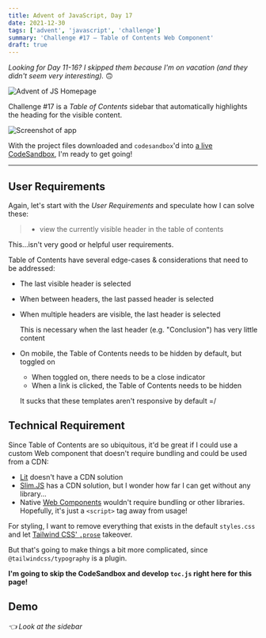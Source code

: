 ```yaml
---
title: Advent of JavaScript, Day 17
date: 2021-12-30
tags: ['advent', 'javascript', 'challenge']
summary: 'Challenge #17 – Table of Contents Web Component'
draft: true
---
```



<style>{`
  details {
    display: none;
  }
`}</style>

_Looking for Day 11-16? I skipped them because I'm on vacation (and they didn't seem very interesting)._ 🙃

![Advent of JS Homepage](/static/images/advent-of-js.png)

Challenge #17 is a _Table of Contents_ sidebar that automatically highlights the heading for the visible content.

![Screenshot of app](https://coachtestprep.s3.amazonaws.com/direct-uploads/user-117025/a6a5e9dd-33cf-4000-a18b-8f939f549bb5/CleanShot%202021-12-17%20at%2008.06.14.png)

With the project files downloaded and `codesandbox`'d into [a live CodeSandbox](https://codesandbox.io/s/advent-of-javascript-day-17-w899s), I'm ready to get going!

---

## User Requirements

Again, let's start with the _User Requirements_ and speculate how I can solve these:

> - view the currently visible header in the table of contents

This...isn't very good or helpful user requirements.

Table of Contents have several edge-cases & considerations that need to be addressed:

- The last visible header is selected
- When between headers, the last passed header is selected
- When multiple headers are visible, the last header is selected

  This is necessary when the last header (e.g. "Conclusion") has very little content

- On mobile, the Table of Contents needs to be hidden by default, but toggled on

  - When toggled on, there needs to be a close indicator
  - When a link is clicked, the Table of Contents needs to be hidden

  It sucks that these templates aren't responsive by default =/

## Technical Requirement

Since Table of Contents are so ubiquitous, it'd be great if I could use a custom Web component
that doesn't require bundling and could be used from a CDN:

- [Lit](https://lit.dev/) doesn't have a CDN solution
- [Slim.JS](https://slimjs.com/#/getting-started) has a CDN solution, but I wonder how far I can get without any library...
- Native [Web Components](https://www.webcomponents.org/) wouldn't require bundling or other libraries. Hopefully, it's just a `<script>` tag away from usage!

For styling, I want to remove everything that exists in the default `styles.css` and let [Tailwind CSS' `.prose`](https://tailwindcss.com/docs/typography-plugin) takeover.

But that's going to make things a bit more complicated, since `@tailwindcss/typography` is a plugin.

**I'm going to skip the CodeSandbox and develop `toc.js` right here for this page!**

## Demo

_👈 Look at the sidebar_

<Demo />
